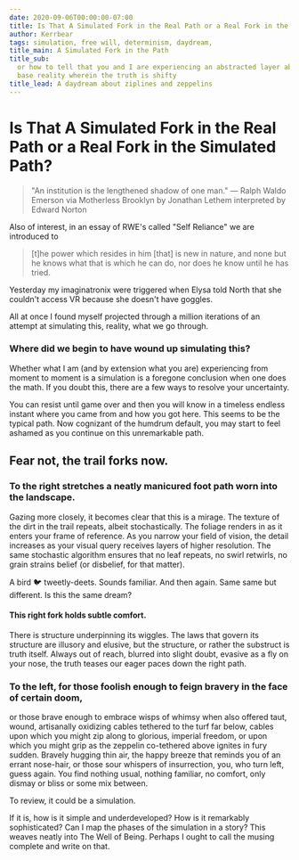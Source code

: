 ```yaml
---
date: 2020-09-06T00:00:00-07:00
title: Is That A Simulated Fork in the Real Path or a Real Fork in the Simulated Path?
author: Kerrbear
tags: simulation, free will, determinism, daydream,
title_main: A Simulated Fork in the Path
title_sub:
  or how to tell that you and I are experiencing an abstracted layer above
  base reality wherein the truth is shifty
title_lead: A daydream about ziplines and zeppelins
---
```


# Is That A Simulated Fork in the Real Path or a Real Fork in the Simulated Path?

> "An institution is the lengthened shadow of one man."
> — Ralph Waldo Emerson via Motherless Brooklyn by Jonathan Lethem interpreted by Edward Norton

Also of interest, in an essay of RWE's called "Self Reliance" we are introduced to

> \[t\]he power which resides in him \[that\] is new in nature, and none but he knows what that is which he can do, nor does he know until he has tried.

Yesterday my imaginatronix were triggered when Elysa told North that she couldn't access VR because she doesn't have goggles.

All at once I found myself projected through a million iterations of an attempt at simulating this, reality, what we go through.

### Where did we begin to have wound up simulating this?

Whether what I am (and by extension what you are) experiencing from moment to moment is a simulation is a foregone conclusion when one does the math. If you doubt this, there are a few ways to resolve your uncertainty.

You can resist until game over and then you will know in a timeless endless instant where you came from and how you got here. This seems to be the typical path. Now cognizant of the humdrum default, you may start to feel ashamed as you continue on this unremarkable path.

## Fear not, the trail forks now.

### To the right stretches a neatly manicured foot path worn into the landscape.

Gazing more closely, it becomes clear that this is a mirage. The texture of the dirt in the trail repeats, albeit stochastically. The foliage renders in as it enters your frame of reference. As you narrow your field of vision, the detail increases as your visual query receives layers of higher resolution. The same stochastic algorithm ensures that no leaf repeats, no swirl retwirls, no grain strains belief (or disbelief, for that matter).

A bird 🐦 tweetly-deets. Sounds familiar. And then again. Same same but different. Is this the same dream?

#### This right fork holds subtle comfort.

There is structure underpinning its wiggles. The laws that govern its structure are illusory and elusive, but the structure, or rather the substruct is truth itself. Always out of reach, blurred into slight doubt, evasive as a fly on your nose, the truth teases our eager paces down the right path.

### To the left, for those foolish enough to feign bravery in the face of certain doom,

or those brave enough to embrace wisps of whimsy when also offered taut, wound, artisanally oxidizing cables tethered to the turf far below, cables upon which you might zip along to glorious, imperial freedom, or upon which you might grip as the zeppelin co-tethered above ignites in fury sudden. Bravely hugging thin air, the happy breeze that reminds you of an errant nose-hair, or those sour whispers of insurrection, you, who turn left, guess again. You find nothing usual, nothing familiar, no comfort, only dismay or bliss or some mix between.

To review, it could be a simulation.

If it is, how is it simple and underdeveloped? How is it remarkably sophisticated? Can I map the phases of the simulation in a story? This weaves neatly into The Well of Being. Perhaps I ought to call the musing complete and write on that.
